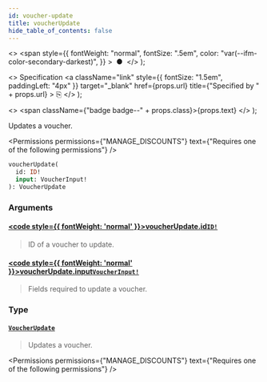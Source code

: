 ```yaml
---
id: voucher-update
title: voucherUpdate
hide_table_of_contents: false
---
```


  <>
    <span
      style={{
        fontWeight: "normal",
        fontSize: ".5em",
        color: "var(--ifm-color-secondary-darkest)",
      }}
    >
      &nbsp;●&nbsp;
    </span>
  </>
);

  <>
    Specification
    <a
      className="link"
      style={{ fontSize: "1.5em", paddingLeft: "4px" }}
      target="\_blank"
      href={props.url}
      title={"Specified by " + props.url}
    >
      ⎘
    </a>
  </>
);

  <>
    <span className={"badge badge--" + props.class}>{props.text}</span>
  </>
);

Updates a voucher.

<Permissions
  permissions={"MANAGE_DISCOUNTS"}
  text={"Requires one of the following permissions"}
/>

```graphql
voucherUpdate(
  id: ID!
  input: VoucherInput!
): VoucherUpdate
```

### Arguments

#### [<code style={{ fontWeight: 'normal' }}>voucherUpdate.<b>id</b></code>](#)<Bullet />[`ID!`](../../../api-reference/miscellaneous/scalars/id) <Badge class="secondary" text="non-null"/> <Badge class="secondary" text="scalar"/>

> ID of a voucher to update.

#### [<code style={{ fontWeight: 'normal' }}>voucherUpdate.<b>input</b></code>](#)<Bullet />[`VoucherInput!`](../../../api-reference/discounts/inputs/voucher-input) <Badge class="secondary" text="non-null"/> <Badge class="secondary" text="input"/>

> Fields required to update a voucher.

### Type

#### [`VoucherUpdate`](../../../api-reference/discounts/objects/voucher-update) <Badge class="secondary" text="object"/>

> Updates a voucher.

<Permissions
  permissions={"MANAGE_DISCOUNTS"}
  text={"Requires one of the following permissions"}
/>

>

